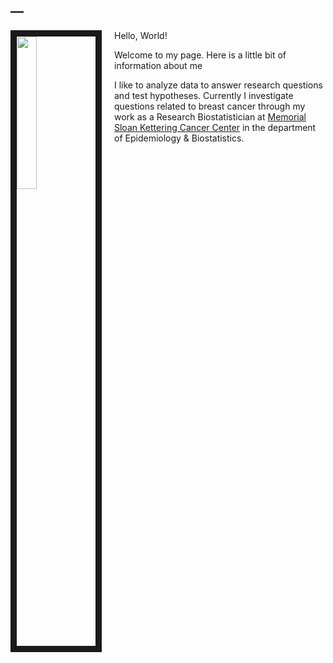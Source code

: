 ---
---
<img src="Portrait_sunglasses.jpg" style="width:25%; border:10px solid; margin-right: 20px" align="left">

Hello, World!

Welcome to my page. Here is a little bit of information about me

I like to analyze data to answer research questions and test hypotheses. Currently I investigate questions related to breast cancer through my work as a Research Biostatistician at [Memorial Sloan Kettering Cancer Center](https://www.mskcc.org/departments/epidemiology-biostatistics) in the department of Epidemiology & Biostatistics. 



